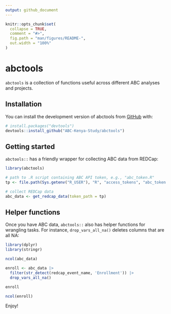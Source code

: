 ```yaml
---
output: github_document
---
```


<!-- README.md is generated from README.Rmd. Please edit that file -->

```r
knitr::opts_chunk$set(
  collapse = TRUE,
  comment = "#>",
  fig.path = "man/figures/README-",
  out.width = "100%"
)
```

# abctools

<!-- badges: start -->
<!-- badges: end -->

`abctools` is a collection of functions useful across different ABC analyses and
projects.

## Installation

You can install the development version of abctools from
[GitHub](https://github.com/) with:

``` r
# install.packages("devtools")
devtools::install_github("ABC-Kenya-Study/abctools")
```

## Getting started

`abctools::` has a friendly wrapper for collecting ABC data from REDCap:

```r
library(abctools)

# path to .R script containing ABC API token, e.g., "abc_token.R"
tp <- file.path(Sys.getenv("R_USER"), "R", "access_tokens", "abc_token.R")

# collect REDCap data
abc_data <- get_redcap_data(token_path = tp)
```


## Helper functions

Once you have ABC data, `abctools::` also has helper functions for wrangling
tasks. For instance, `drop_vars_all_na()` deletes columns that are all NA:

```r

library(dplyr)
library(stringr)

ncol(abc_data)

enroll <- abc_data |>
  filter(str_detect(redcap_event_name, 'Enrollment')) |>
  drop_vars_all_na()

enroll

ncol(enroll)
```

Enjoy!
